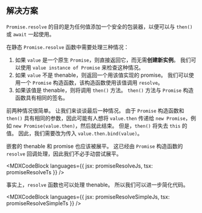 

## 解决方案

`Promise.resolve` 的目的是为任何值添加一个安全的包装器，以便可以与 `then()` 或 `await` 一起使用。

在静态 `Promise.resolve` 函数中需要处理三种情况：

1. 如果 `value` 是一个原生 `Promise`，则直接返回它，而无需**创建新实例**。 我们可以使用 `value instance of Promise` 来检查这种情况。
2. 如果 `value` 不是 thenable，则返回一个用该值实现的 promise。 我们可以使用一个 `Promise` 构造函数，该构造函数使用该值调用 `resolve`。
3. 如果该值是 thenable，则将调用 `then()` 方法。 `then()` 方法与 `Promise` 构造函数具有相同的签名。

前两种情况很简单。 让我们来谈谈最后一种情况。 由于 `Promise` 构造函数和 `then()` 具有相同的参数，因此可能有人想将 `value.then` 传递给 `new Promise`，例如 `new Promise(value.then)`，然后就此结束。 但是，`then()` 将失去 `this` 的值。 因此，我们需要改为传入 `value.then.bind(value)`。

嵌套的 thenable 和 promise 也应该被展平。 这已经由 `Promise` 构造函数的 `resolve` 回调处理，因此我们不必手动尝试展平。

<MDXCodeBlock languages={{ jsx: promiseResolveJs, tsx: promiseResolveTs }} />

事实上，`resolve` 函数也可以处理 thenable。 所以我们可以进一步简化代码。

<MDXCodeBlock languages={{ jsx: promiseResolveSimpleJs, tsx: promiseResolveSimpleTs }} />
